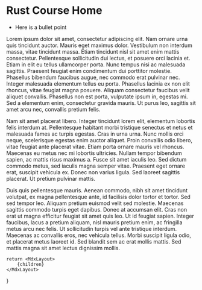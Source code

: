 
# Rust Course Home

- Here is a bullet point

Lorem ipsum dolor sit amet, consectetur adipiscing elit. Nam ornare urna quis tincidunt auctor. Mauris eget maximus dolor. Vestibulum non interdum massa, vitae tincidunt massa. Etiam tincidunt nisl sit amet enim mattis consectetur. Pellentesque sollicitudin dui lectus, et posuere orci lacinia et. Etiam in elit eu tellus ullamcorper porta. Nunc tempus nisi ac malesuada sagittis. Praesent feugiat enim condimentum dui porttitor molestie. Phasellus bibendum faucibus augue, nec commodo erat pulvinar nec. Integer malesuada elementum tellus eu porta. Phasellus lacinia ex non elit rhoncus, vitae feugiat magna posuere. Aliquam consectetur faucibus velit aliquet convallis. Phasellus non est porta, vulputate ipsum in, egestas mi. Sed a elementum enim, consectetur gravida mauris. Ut purus leo, sagittis sit amet arcu nec, convallis pretium felis.

Nam sit amet placerat libero. Integer tincidunt lorem elit, elementum lobortis felis interdum at. Pellentesque habitant morbi tristique senectus et netus et malesuada fames ac turpis egestas. Cras in urna urna. Nunc mollis orci neque, scelerisque egestas enim auctor aliquet. Proin convallis odio libero, vitae feugiat ante placerat vitae. Etiam porta ornare mauris vel rhoncus. Maecenas eu metus nec mi lobortis ultricies. Nullam tempor bibendum sapien, ac mattis risus maximus a. Fusce sit amet iaculis leo. Sed dictum commodo metus, sed iaculis magna semper vitae. Praesent eget ornare erat, suscipit vehicula ex. Donec non varius ligula. Sed laoreet sagittis placerat. Ut pretium pulvinar mattis.

Duis quis pellentesque mauris. Aenean commodo, nibh sit amet tincidunt volutpat, ex magna pellentesque ante, id facilisis dolor tortor et tortor. Sed sed tempor leo. Aliquam pretium euismod velit sed molestie. Maecenas sagittis commodo turpis eget dapibus. Donec at accumsan elit. Cras non erat ut magna efficitur feugiat sit amet quis leo. Ut id feugiat sapien. Integer faucibus, lacus a pretium aliquam, nisl mauris pretium enim, ac fringilla metus arcu nec felis. Ut sollicitudin turpis vel ante tristique interdum. Maecenas ac convallis eros, nec vehicula tellus. Morbi suscipit ligula odio, et placerat metus laoreet id. Sed blandit sem ac erat mollis mattis. Sed mattis magna sit amet lectus dignissim mollis. 

	return <MdxLayout>
		{children}
	</MdxLayout>
}

